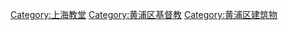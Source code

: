 
[[Category:上海教堂|Category:上海教堂]]
[[Category:黄浦区基督教|Category:黄浦区基督教]]
[[Category:黄浦区建筑物|Category:黄浦区建筑物]]